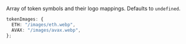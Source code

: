 Array of token symbols and their logo mappings. Defaults to `undefined`.

```ts
tokenImages: {
  ETH: "/images/eth.webp",
  AVAX: "/images/avax.webp",
};
```
